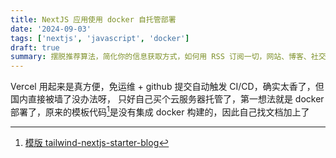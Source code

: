 ```yaml
---
title: NextJS 应用使用 docker 自托管部署
date: '2024-09-03'
tags: ['nextjs', 'javascript', 'docker']
draft: true
summary: 摆脱推荐算法，简化你的信息获取方式，如何用 RSS 订阅一切，网站、博客、社交平台...
---
```


Vercel 用起来是真方便，免运维 + github 提交自动触发 CI/CD，确实太香了，但国内直接被墙了没办法呀，
只好自己买个云服务器托管了，第一想法就是 docker 部署了，原来的模板代码[^1]是没有集成 docker 构建的，因此自己找文档加上了


[^1]: [模版 tailwind-nextjs-starter-blog](https://github.com/timlrx/tailwind-nextjs-starter-blog)
